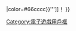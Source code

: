 {{Userbox
  |border-c = #66cccc
  |border-s = 2
  |id-c     = #000000
  |id-s     = 12
  |info-c   = #000000
  |info-s   = 10
  |info-fc  = #ffffff
  |id       = [[File:Ubeat_irvine_location_test_playing.jpg|66px]]
  |info     = 這個用戶正努力提升jubility，[[jubeat|{{font|朝著|color=#ffffff}}'''{{font|{{#if:{{{1|}}}|{{#switch:{{{1|}}}|0=礦石|1=肥皂泡泡|2=鉛筆|3=馬卡龍|4=蓮花|5=甲蟲|6=水母|7=蜂烏|8=萬花筒|9=三稜鏡|10=七彩三稜鏡}}|七彩三稜鏡}}|color=#66cccc}}'''{{font|前進|color=#ffffff}}]]！
}}
<includeonly>[[Category:喜歡玩jubeat的維基人|{{PAGENAME}}]]</includeonly><noinclude>
{{Documentation}}
{{DEFAULTSORT:jubeat}}
[[Category:喜歡玩jubeat的維基人| ]]
[[Category:電子遊戲用戶框]]
</noinclude>